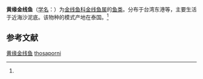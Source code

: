 {{Speciesbox
| name = 黄缘金线鱼
| status = 
| status_system = 
| image = 
| genus = Nemipterus
| species = thosaporni
| authority = (Russell, 1991)<ref name='id7508'>{{cite web| url =http://www.bioinfo.cn/db05/BjdwSpecies.php?action=view&id=7508| title =黄缘金线鱼| work =《中国动物物种编目数据库》| publisher =中国科学院微生物研究所| author =中国科学院动物研究所| accessdate =2009-04-16| deadurl =yes| archiveurl =https://web.archive.org/web/20160305035912/http://www.bioinfo.cn/db05/BjdwSpecies.php?action=view&id=7508| archivedate =2016-03-05}}</ref>
}}

'''黄缘金线鱼'''（[[学名|学名]]：{{lang|la|''Nemipterus thosaporni''}}）为[[金线鱼科|金线鱼科]][[金线鱼属|金线鱼属]]的[[鱼类|鱼类]]。分布于台湾东港等，主要生活于近海沙泥底。该物种的模式产地在泰国。<ref name='id7508'/>

== 参考文献 ==
{{reflist}}

{{Wikispecies|Nemipterus thosaporni}}
{{Taxonbar|from=Q2845632}}

[[Category:金线鱼属|黄缘金线鱼]]
[[Category:金线鱼属|thosaporni]]


{{鱸形目小作品}}